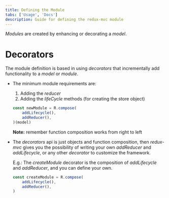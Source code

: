```yaml
---
title: Defining the Module
tabs: ['Usage', 'Docs']
description: Guide for defining the redux-mvc module
---
```

<PageDescription>

*Modules* are created by enhancing or decorating a *model*.

</PageDescription>

# Decorators

The module definition is based in using *decorators* that incrementally add functionality to a *model* or *module*.

- The minimum module requirements are:

  1. Adding the *reducer*
  2. Adding the *lifeCycle* methods (for creating the store object)
  
  ```js
  const newModule = R.compose(
      addLifecycle(),
      addReducer(),
  )(model)

  ```

  **Note:** remember function composition works from right to left
  
- The *decorators* api is just objects and function composition, then *redux-mvc* gives you the possibility of writing your own *addReducer* and *addLifecycle*, or any other *decorator* to customize the framework.

  E.g.: The *createModule* decorator is the composition of *addLifecycle* and *addReducer*, and you can define your own.

    ```js
    const createModule = R.compose(
        addLifecycle(),
        addReducer(),
    )

    ```

